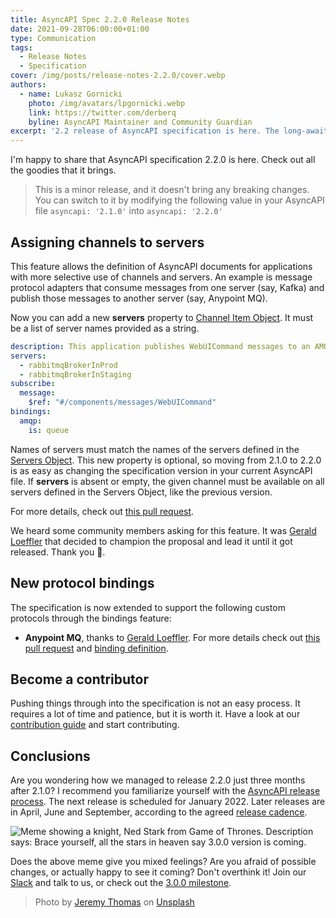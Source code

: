 ```yaml
---
title: AsyncAPI Spec 2.2.0 Release Notes
date: 2021-09-28T06:00:00+01:00
type: Communication
tags:
  - Release Notes
  - Specification
cover: /img/posts/release-notes-2.2.0/cover.webp
authors:
  - name: Lukasz Gornicki
    photo: /img/avatars/lpgornicki.webp
    link: https://twitter.com/derberq
    byline: AsyncAPI Maintainer and Community Guardian
excerpt: '2.2 release of AsyncAPI specification is here. The long-awaited feature for assigning channels to servers is finally here.'
---
```


I'm happy to share that AsyncAPI specification 2.2.0 is here. Check out all the goodies that it brings.

> This is a minor release, and it doesn't bring any breaking changes. You can switch to it by modifying the following value in your AsyncAPI file `asyncapi: '2.1.0'` into `asyncapi: '2.2.0'`

## Assigning channels to servers

This feature allows the definition of AsyncAPI documents for applications with more selective use of channels and servers. An example is message protocol adapters that consume messages from one server (say, Kafka) and publish those messages to another server (say, Anypoint MQ).

Now you can add a new **servers** property to [Channel Item Object](https://github.com/asyncapi/spec/blob/v2.2.0/spec/asyncapi.md#channel-item-object). It must be a list of server names provided as a string.

```yaml
description: This application publishes WebUICommand messages to an AMQP queue on RabbitMQ brokers in the Staging and Production environments.
servers:
  - rabbitmqBrokerInProd
  - rabbitmqBrokerInStaging
subscribe:
  message:
    $ref: "#/components/messages/WebUICommand"
bindings:
  amqp:
    is: queue
```

Names of servers must match the names of the servers defined in the [Servers Object](https://github.com/asyncapi/spec/blob/v2.2.0/spec/asyncapi.md#serversObject). This new property is optional, so moving from 2.1.0 to 2.2.0 is as easy as changing the specification version in your current AsyncAPI file. If **servers** is absent or empty, the given channel must be available on all servers defined in the Servers Object, like the previous version.

For more details, check out [this pull request](https://github.com/asyncapi/spec/pull/531).

We heard some community members asking for this feature. It was [Gerald Loeffler](https://www.linkedin.com/in/geraldloeffler/) that decided to champion the proposal and lead it until it got released. Thank you :pray:.

## New protocol bindings

The specification is now extended to support the following custom protocols through the bindings feature:
- **Anypoint MQ**, thanks to [Gerald Loeffler](https://www.linkedin.com/in/geraldloeffler/). For more details check out [this pull request](https://github.com/asyncapi/spec/pull/545) and [binding definition](https://github.com/asyncapi/bindings/tree/master/anypointmq).

## Become a contributor

Pushing things through into the specification is not an easy process. It requires a lot of time and patience, but it is worth it. Have a look at our [contribution guide](https://github.com/asyncapi/spec/blob/master/CONTRIBUTING.md) and start contributing.

## Conclusions

Are you wondering how we managed to release 2.2.0 just three months after 2.1.0? I recommend you familiarize yourself with the [AsyncAPI release process](https://github.com/asyncapi/spec/blob/master/RELEASE_PROCESS.md). The next release is scheduled for January 2022. Later releases are in April, June and September, according to the agreed [release cadence](https://github.com/asyncapi/spec/blob/master/RELEASE_PROCESS.md#release-cadence).

<Img className="w-3/4" src="/img/posts/release-notes-2.2.0/brace.webp" alt="Meme showing a knight, Ned Stark from Game of Thrones. Description says: Brace yourself, all the stars in heaven say 3.0.0 version is coming." />

Does the above meme give you mixed feelings? Are you afraid of possible changes, or actually happy to see it coming? Don't overthink it! Join our [Slack](https://www.asyncapi.com/slack-invite) and talk to us, or check out the [3.0.0 milestone](https://github.com/asyncapi/spec/milestone/18).

> Photo by <a href="https://unsplash.com/@jeremythomasphoto?utm_source=unsplash&utm_medium=referral&utm_content=creditCopyText">Jeremy Thomas</a> on <a href="https://unsplash.com/s/photos/autumn?utm_source=unsplash&utm_medium=referral&utm_content=creditCopyText">Unsplash</a>
